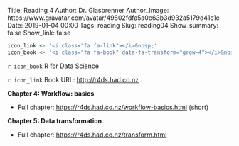 Title: Reading 4
Author: Dr. Glasbrenner
Author_Image: https://www.gravatar.com/avatar/49802fdfa5a0e63b3d932a5179d41c1e
Date: 2019-01-04 00:00
Tags: reading
Slug: reading04
Show_summary: false
Show_link: false

```r
icon_link <- '<i class="fa fa-link"></i>&nbsp;'
icon_book <- '<i class="fa fa-book" data-fa-transform="grow-4"></i>&nbsp;'
```

`r icon_book` [R for Data Science]{.h3}

`r icon_link` Book URL: <http://r4ds.had.co.nz>

**Chapter 4: Workflow: basics**

*   Full chapter: <https://r4ds.had.co.nz/workflow-basics.html> (short)

**Chapter 5: Data transformation**

*   Full chapter: <https://r4ds.had.co.nz/transform.html>
